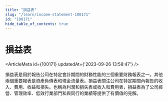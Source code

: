 ```yaml
---
title: "損益表"
slug: "/learn/income-statement-100171"
id: "100171"
hide_table_of_contents: true
---
```



# 損益表

<ArticleMeta id={100171} updatedAt={'2023-09-26 13:58:47'} />
<div className='border-solid border-b border-t-0 my-4 border-[var(--ifm-color-gray-300)]' />

損益表是用於報告公司在特定會計期間的財務性能的三個重要財務報表之一。其他兩個重要報表是資產負債表和現金流量表。損益表關注公司在特定期間內報告的收入、費用、收益和損失。也稱為利潤和損失表或收入和費用表，損益表為了公司經營、管理效率、低效行業部門和與同行的業績等提供了有價值的見解。

